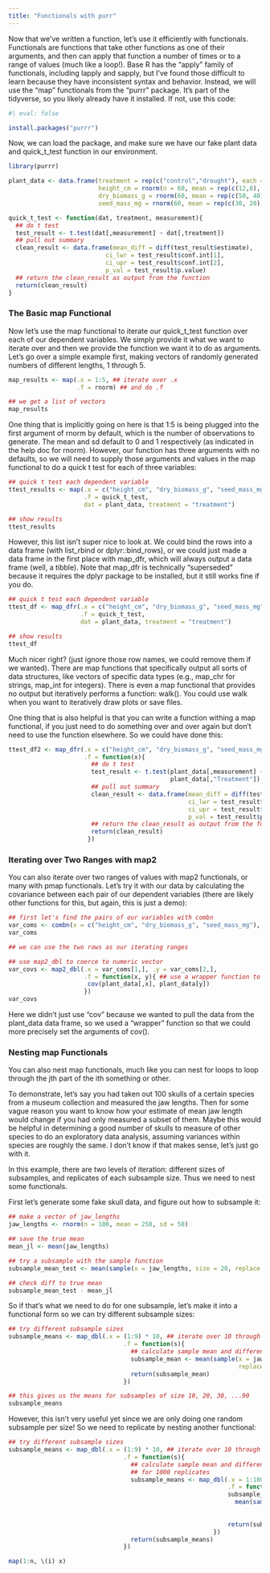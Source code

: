 ```yaml
---
title: "Functionals with purr"
---
```


Now that we've written a function, let's use it efficiently with functionals. Functionals are functions that take other functions as one of their arguments, and then can apply that function a number of times or to a range of values (much like a loop!). Base R has the "apply" family of functionals, including lapply and sapply, but I've found those difficult to learn because they have inconsistent syntax and behavior. Instead, we will use the "map" functionals from the "purrr" package. It's part of the tidyverse, so you likely already have it installed. If not, use this code:

```r
#| eval: false

install.packages("purrr")

```

Now, we can load the package, and make sure we have our fake plant data and quick_t_test function in our environment.

```r
library(purrr)

plant_data <- data.frame(treatment = rep(c("control","drought"), each = 30),
                         height_cm = rnorm(n = 60, mean = rep(c(12,8), each = 30), sd = 2),
                         dry_biomass_g = rnorm(60, mean = rep(c(50, 40), each = 30), sd = 6),
                         seed_mass_mg = rnorm(60, mean = rep(c(30, 20), each = 30), sd = 4))

quick_t_test <- function(dat, treatment, measurement){
  ## do t test
  test_result <- t.test(dat[,measurement] ~ dat[,treatment])
  ## pull out summary
  clean_result <- data.frame(mean_diff = diff(test_result$estimate),
                           ci_lwr = test_result$conf.int[1],
                           ci_upr = test_result$conf.int[2],
                           p_val = test_result$p.value)
  ## return the clean_result as output from the function
  return(clean_result)
}
```

### The Basic map Functional

Now let's use the map functional to iterate our quick_t_test function over each of our dependent variables. We simply provide it what we want to iterate over and then we provide the function we want it to do as arguments. Let's go over a simple example first, making vectors of randomly generated numbers of different lengths, 1 through 5.

```r
map_results <- map(.x = 1:5, ## iterate over .x
                   .f = rnorm) ## and do .f

## we get a list of vectors
map_results
```

One thing that is implicitly going on here is that 1:5 is being plugged into the first argument of rnorm by default, which is the number of observations to generate. The mean and sd default to 0 and 1 respectively (as indicated in the help doc for rnorm). However, our function has three arguments with no defaults, so we will need to supply those arguments and values in the map functional to do a quick t test for each of three variables:

```r
## quick t test each dependent variable
ttest_results <- map(.x = c("height_cm", "dry_biomass_g", "seed_mass_mg"),
                     .f = quick_t_test,
                     dat = plant_data, treatment = "treatment")

## show results
ttest_results
```

However, this list isn't super nice to look at. We could bind the rows into a data frame (with list_rbind or dplyr::bind_rows), or we could just made a data frame in the first place with map_dfr, which will always output a data frame (well, a tibble). Note that map_dfr is technically "superseded" because it requires the dplyr package to be installed, but it still works fine if you do.

```r
## quick t test each dependent variable
ttest_df <- map_dfr(.x = c("height_cm", "dry_biomass_g", "seed_mass_mg"),
                    .f = quick_t_test,
                    dat = plant_data, treatment = "treatment")

## show results
ttest_df
```

Much nicer right? (just ignore those row names, we could remove them if we wanted). There are map functions that specifically output all sorts of data structures, like vectors of specific data types (e.g., map_chr for strings, map_int for integers). There is even a map functional that provides no output but iteratively performs a function: walk(). You could use walk when you want to iteratively draw plots or save files.

One thing that is also helpful is that you can write a function withing a map functional, if you just need to do something over and over again but don't need to use the function elsewhere. So we could have done this:

```r
ttest_df2 <- map_dfr(.x = c("height_cm", "dry_biomass_g", "seed_mass_mg"),
                     .f = function(x){
                       ## do t test
                       test_result <- t.test(plant_data[,measurement] ~ 
                                             plant_data[,"Treatment"])
                       ## pull out summary
                       clean_result <- data.frame(mean_diff = diff(test_result$estimate),
                                                  ci_lwr = test_result$conf.int[1],
                                                  ci_upr = test_result$conf.int[2],
                                                  p_val = test_result$p.value)
                       ## return the clean_result as output from the function
                       return(clean_result)
                      })
```

### Iterating over Two Ranges with map2

You can also iterate over two ranges of values with map2 functionals, or many with pmap functionals. Let's try it with our data by calculating the covariance between each pair of our dependent variables (there are likely other functions for this, but again, this is just a demo):

```r

## first let's find the pairs of our variables with combn
var_coms <- combn(x = c("height_cm", "dry_biomass_g", "seed_mass_mg"), m = 2)
var_coms

## we can use the two rows as our iterating ranges

## use map2_dbl to coerce to numeric vector
var_covs <- map2_dbl(.x = var_coms[1,], .y = var_coms[2,],
                     .f = function(x, y){ ## use a wrapper function to set the data frame
                      cov(plant_data[,x], plant_data[y])
                     })
var_covs
```

Here we didn't just use "cov" because we wanted to pull the data from the plant_data data frame, so we used a "wrapper" function so that we could more precisely set the arguments of cov().

### Nesting map Functionals

You can also nest map functionals, much like you can nest for loops to loop through the jth part of the ith something or other.

To demonstrate, let's say you had taken out 100 skulls of a certain species from a museum collection and measured the jaw lengths. Then for some vague reason you want to know how your estimate of mean jaw length would change if you had only measured a subset of them. Maybe this would be helpful in determining a good number of skulls to measure of other species to do an exploratory data analysis, assuming variances within species are roughly the same. I don't know if that makes sense, let's just go with it.

In this example, there are two levels of iteration: different sizes of subsamples, and replicates of each subsample size. Thus we need to nest some functionals.

First let's generate some fake skull data, and figure out how to subsample it:

```r
## make a vector of jaw_lengths
jaw_lengths <- rnorm(n = 100, mean = 250, sd = 50)

## save the true mean
mean_jl <- mean(jaw_lengths)

## try a subsample with the sample function
subsample_mean_test <- mean(sample(x = jaw_lengths, size = 20, replace = FALSE))

## check diff to true mean
subsample_mean_test - mean_jl
```

So if that's what we need to do for one subsample, let's make it into a functional form so we can try different subsample sizes:

```r
## try different subsample sizes
subsample_means <- map_dbl(.x = (1:9) * 10, ## iterate over 10 through 90 by ten
                                .f = function(s){
                                  ## calculate sample mean and difference to true mean
                                  subsample_mean <- mean(sample(x = jaw_lengths, size = s,
                                                                replace = FALSE))
                                  return(subsample_mean)
                                })

## this gives us the means for subsamples of size 10, 20, 30, ...90
subsample_means
```

However, this isn't very useful yet since we are only doing one random subsample per size! So we need to replicate by nesting another functional:

```r
## try different subsample sizes
subsample_means <- map_dbl(.x = (1:9) * 10, ## iterate over 10 through 90 by ten
                                .f = function(s){
                                  ## calculate sample mean and difference to true mean
                                  ## for 1000 replicates
                                  subsample_means <- map_dbl(.x = 1:1000,
                                                             .f = function(i){
                                                             subsample_mean <-
                                                               mean(sample(x = jaw_lengths, 
                                                                         size = s,
                                                                         replace = FALSE))
                                                             return(subsample_mean)
                                                         })
                                  return(subsample_means)
                                })

map(1:n, \(i) x)⁠
```
